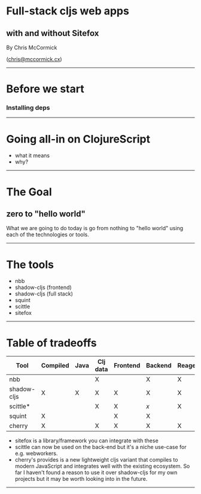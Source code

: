 
<!--
// import themeModule from './theme'
// export const theme = themeModule
-->

# Full-stack cljs web apps
## with and without Sitefox

By Chris McCormick

(chris@mccormick.cx)

---

# Before we start
### Installing deps

---

# Going all-in on ClojureScript

- what it means
- why?

---

# The Goal
## zero to "hello world"

What we are going to do today is go from nothing to "hello world" using each of the technologies or tools.

---

# The tools

- nbb
- shadow-cljs (frontend)
- shadow-cljs (full stack)
- squint
- scittle
- sitefox

---

# Table of tradeoffs

| Tool        | Compiled | Java | Clj data | Frontend | Backend | Reagent |
|-------------|----------|------|----------|----------|---------|---------|
| nbb         |          |      | X        |          | X       | X       |
| shadow-cljs | X        | X    | X        | X        | X       | X       |
| scittle*    |          |      | X        | X        | *x*     | X       |
| squint      | X        |      |          | X        | X       |         |
| cherry      | X        |      | X        | X        | X       | X       |

* sitefox is a library/framework you can integrate with these
* scittle can now be used on the back-end but it's a niche use-case for e.g. webworkers.
* cherry's provides is a new lightweight cljs variant that compiles to modern JavaScript and integrates well with the existing ecosystem. So far I haven't found a reason to use it over shadow-cljs for my own projects but it may be worth looking into in the future.

---
